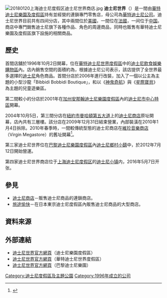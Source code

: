 {{noteTA
| G1 = Disney
| G2 = Pixar
}}
{{about|連鎖零售商店|位於美國佛羅里達州的主題樂園度假區|華特迪士尼世界度假區}}
[[File:20180120上海迪士尼度假区迪士尼世界商店.jpg|thumb]]
'''迪士尼世界'''（{{lang|en|World of Disney}}）是一間由[[華特迪士尼樂園及度假區|華特迪士尼樂園及度假區]]持有並經營的連鎖專門零售店，母公司為[[華特迪士尼公司|華特迪士尼公司]]。迪士尼世界目前共有四间分店，其中兩間位於[[美國|美國]]，一間位在[[法國|法國]]，一间位于[[中国|中国]]。商店中專門銷售迪士尼旗下各種作品、角色的周邊商品，同時也販售有華特迪士尼樂園及度假區旗下設施的相關商品。

== 歷史 ==
首間店舖於1996年10月2日開幕，位在[[華特迪士尼世界度假區|華特迪士尼世界度假區]]中的[[迪士尼之泉|迪士尼飲食娛樂購物區]]內。店內銷售空間的面積約為{{convert|51000|sqft|m2}}，根據迪士尼公司表示，該店提供了全世界最多選擇的[[迪士尼|迪士尼]]角色商品。首間分店於2006年進行改裝，加入了一個以公主為主題的小型沙龍「Bibbidi Bobbidi Boutique」，和以《[[神鬼奇航|神鬼奇航]]》與《[[星際寶貝|星際寶貝]]》為主題的兒童遊樂區。

第二間較小的分店於2001年在[[加州|加州]][[安那翰|安那翰]][[迪士尼樂園度假區|迪士尼樂園度假區]]內的[[迪士尼市中心特區_(迪士尼樂園度假區)|迪士尼市中心特區]]開幕。

2004年10月5日，第三間分店在[[紐約市|紐約市]][[曼哈頓|曼哈頓]][[第五大道|第五大道]]上的[[迪士尼商店|迪士尼商店]]原址開幕，店內共有三層樓。該分店在2009年12月31日結束營業，內部裝潢在2010年1月4日拆除。2010年春季時，一間較傳統型態的迪士尼商店在[[維珍音樂商店|維珍音樂商店]]（Virgin Megastore）的舊址開幕<ref>{{cite web |url=http://www.crainsnewyork.com/article/20100105/FREE/100109984 |title=New mouse house for Times Square |website=Crain's |first=Adrianne |last=Pasquarelli |date=2010-01-05 |accessdate=2014-08-12 |language=en |archive-date=2012-02-24 |archive-url=https://web.archive.org/web/20120224060959/http://www.crainsnewyork.com/article/20100105/FREE/100109984 |dead-url=no }}</ref>。

第三家迪士尼世界位在[[巴黎迪士尼樂園度假區|巴黎迪士尼樂園度假區]]內[[迪士尼鄉村小鎮|迪士尼鄉村小鎮]]中，於2012年7月12日開始營運。

第四家迪士尼世界商店位于[[上海迪士尼度假区|上海迪士尼度假区]]的[[迪士尼小镇|迪士尼小镇]]内，2016年5月7日开张。

== 參見 ==
* [[迪士尼商店|迪士尼商店]]－販售迪士尼商品的連鎖商店。
* [[旅途愉快|旅途愉快]]－在日本東京迪士尼度假區內販售迪士尼商品的大型商店。

== 資料來源 ==
<references />

== 外部連結 ==
* [https://web.archive.org/web/20100312235815/http://disneyland.disney.go.com/disneyland/en_US/moreMagic/downtownDisney/shopping/detail?name=WorldOfDisneyShoppingPage 迪士尼世界官方網頁]（迪士尼樂園度假區）
* [https://web.archive.org/web/20060417225436/http://disneyworld.disney.go.com/wdw/moreMagic/shoppingDetail?id=WorldOfDisneyShopPage 迪士尼世界官方網頁]（華特迪士尼世界度假區）
* [http://international.disneylandparis.com/parks-and-activities/disney-village/shopping-in-disney-village.html 迪士尼世界官方網頁]{{Dead link|date=2019年11月 |bot=InternetArchiveBot |fix-attempted=yes }}（巴黎迪士尼樂園）

{{華特迪士尼樂園及度假區}}

{{DEFAULTSORT:World of Disney}}
[[Category:迪士尼度假區及主題公園|Category:迪士尼度假區及主題公園]]
[[Category:1996年成立的公司|Category:1996年成立的公司]]